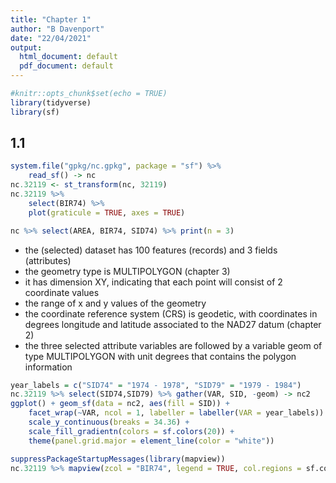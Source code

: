 ```yaml
---
title: "Chapter 1"
author: "B Davenport"
date: "22/04/2021"
output:
  html_document: default
  pdf_document: default
---
```


```r
#knitr::opts_chunk$set(echo = TRUE)
library(tidyverse)
library(sf)
```

## 1.1 

```r
system.file("gpkg/nc.gpkg", package = "sf") %>% 
    read_sf() -> nc
nc.32119 <- st_transform(nc, 32119)
nc.32119 %>% 
    select(BIR74) %>% 
    plot(graticule = TRUE, axes = TRUE)
```

```r
nc %>% select(AREA, BIR74, SID74) %>% print(n = 3)
```
- the (selected) dataset has 100 features (records) and 3 fields (attributes)
- the geometry type is MULTIPOLYGON (chapter 3)
- it has dimension XY, indicating that each point will consist of 2 coordinate values
- the range of x and y values of the geometry
- the coordinate reference system (CRS) is geodetic, with coordinates in degrees longitude and latitude associated to the NAD27 datum (chapter 2)
- the three selected attribute variables are followed by a variable geom of type MULTIPOLYGON with unit degrees that contains the polygon information

```r
year_labels = c("SID74" = "1974 - 1978", "SID79" = "1979 - 1984")
nc.32119 %>% select(SID74,SID79) %>% gather(VAR, SID, -geom) -> nc2
ggplot() + geom_sf(data = nc2, aes(fill = SID)) +
    facet_wrap(~VAR, ncol = 1, labeller = labeller(VAR = year_labels)) +
    scale_y_continuous(breaks = 34.36) +
    scale_fill_gradientn(colors = sf.colors(20)) +
    theme(panel.grid.major = element_line(color = "white"))
```

```r
suppressPackageStartupMessages(library(mapview))
nc.32119 %>% mapview(zcol = "BIR74", legend = TRUE, col.regions = sf.colors)
```

